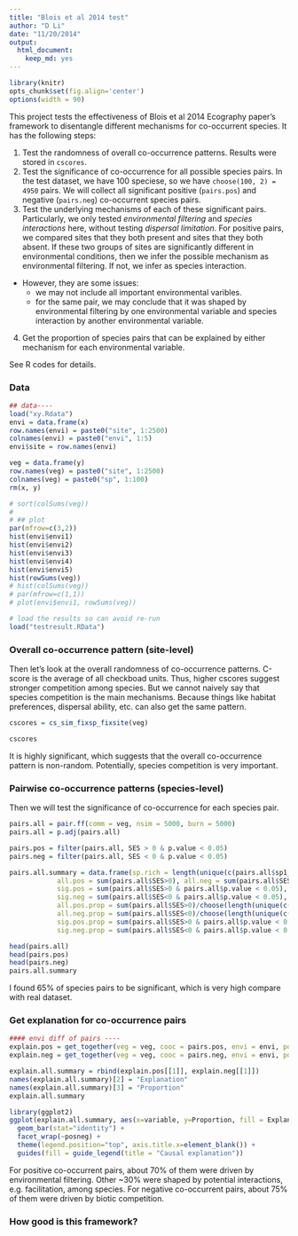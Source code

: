 ```yaml
---
title: "Blois et al 2014 test"
author: "D Li"
date: "11/20/2014"
output:
  html_document:
    keep_md: yes
---
```

```r
library(knitr)
opts_chunk$set(fig.align='center') 
options(width = 90)
```

This project tests the effectiveness of Blois et al 2014 Ecography paper's framework to disentangle different mechanisms for co-occurrent species. It has the following steps:

1. Test the randomness of overall co-occurrence patterns. Results were stored in `cscores`.
2. Test the significance of co-occurrence for all possible species pairs. In the test dataset, we have 100 speciese, so we have `choose(100, 2) = 4950` pairs. We will collect all significant positive (`pairs.pos`) and negative (`pairs.neg`) co-occurrent species pairs.
3. Test the underlying mechanisms of each of these significant pairs. Particularly, we only tested *environmental filtering* and *species interactions* here, without testing *dispersal limitation*. For positive pairs, we compared sites that they both present and sites that they both absent. If these two groups of sites are significantly different in environmental conditions, then we infer the possible mechanism as environmental filtering. If not, we infer as species interaction.
  - However, they are some issues:
      + we may not include all important environmental varibles.
      + for the same pair, we may conclude that it was shaped by environmental filtering by one environmental variable and species interaction by another environmental variable.
4. Get the proportion of species pairs that can be explained by either mechanism for each environmental variable.

See R codes for details.

### Data
```r
## data----
load("xy.Rdata")
envi = data.frame(x)
row.names(envi) = paste0("site", 1:2500)
colnames(envi) = paste0("envi", 1:5)
envi$site = row.names(envi) 

veg = data.frame(y)
row.names(veg) = paste0("site", 1:2500)
colnames(veg) = paste0("sp", 1:100)
rm(x, y)

# sort(colSums(veg))
# 
# ## plot
par(mfrow=c(3,2))
hist(envi$envi1)
hist(envi$envi2)
hist(envi$envi3)
hist(envi$envi4)
hist(envi$envi5)
hist(rowSums(veg))
# hist(colSums(veg))
# par(mfrow=c(1,1))
# plot(envi$envi1, rowSums(veg))
```


```r
# load the results so can avoid re-run
load("testresult.RData")
```

### Overall co-occurrence pattern (site-level)
Then let's look at the overall randomness of co-occurrence patterns. C-score is the average of all checkboad units. Thus, higher cscores suggest stronger competition among species. But we cannot naively say that species competition is the main mechanisms. Because things like habitat preferences, dispersal ability, etc. can also get the same pattern.
```r
cscores = cs_sim_fixsp_fixsite(veg)
```
```r
cscores
```
It is highly significant, which suggests that the overall co-occurrence pattern is non-random. Potentially, species competition is very important.

### Pairwise co-occurrence patterns (species-level)
Then we will test the significance of co-occurrence for each species pair.
```r
pairs.all = pair.ff(comm = veg, nsim = 5000, burn = 5000)
pairs.all = p.adj(pairs.all)

pairs.pos = filter(pairs.all, SES > 0 & p.value < 0.05)
pairs.neg = filter(pairs.all, SES < 0 & p.value < 0.05)

pairs.all.summary = data.frame(sp.rich = length(unique(c(pairs.all$sp1_name, pairs.all$sp2_name))),
            all.pos = sum(pairs.all$SES>0), all.neg = sum(pairs.all$SES<0), 
            sig.pos = sum(pairs.all$SES>0 & pairs.all$p.value < 0.05),
            sig.neg = sum(pairs.all$SES<0 & pairs.all$p.value < 0.05),
            all.pos.prop = sum(pairs.all$SES>0)/choose(length(unique(c(pairs.all$sp1_name, pairs.all$sp2_name))), 2), 
            all.neg.prop = sum(pairs.all$SES<0)/choose(length(unique(c(pairs.all$sp1_name, pairs.all$sp2_name))), 2), 
            sig.pos.prop = sum(pairs.all$SES>0 & pairs.all$p.value < 0.05)/choose(length(unique(c(pairs.all$sp1_name, pairs.all$sp2_name))), 2),
            sig.neg.prop = sum(pairs.all$SES<0 & pairs.all$p.value < 0.05)/choose(length(unique(c(pairs.all$sp1_name, pairs.all$sp2_name))), 2))
```
```r
head(pairs.all)
head(pairs.pos)
head(pairs.neg)
pairs.all.summary
```
I found 65% of species pairs to be significant, which is very high compare with real dataset.

### Get explanation for co-occurrence pairs
```r
#### envi diff of pairs ----
explain.pos = get_together(veg = veg, cooc = pairs.pos, envi = envi, pos.neg = "pos", m = 5)
explain.neg = get_together(veg = veg, cooc = pairs.neg, envi = envi, pos.neg = "neg", m = 5)
```
```r
explain.all.summary = rbind(explain.pos[[1]], explain.neg[[1]])
names(explain.all.summary)[2] = "Explanation"
names(explain.all.summary)[3] = "Proportion"
explain.all.summary 

library(ggplot2)
ggplot(explain.all.summary, aes(x=variable, y=Proportion, fill = Explanation)) + 
  geom_bar(stat="identity") +
  facet_wrap(~posneg) +
  theme(legend.position="top", axis.title.x=element_blank()) +
  guides(fill = guide_legend(title = "Causal explanation"))
```
For positive co-occurrent pairs, about 70% of them were driven by environmental filtering. Other ~30% were shaped by potential interactions, e.g. facilitation, among species. For negative co-occurrent pairs, about 75% of them were driven by biotic competition. 

### How good is this framework?


